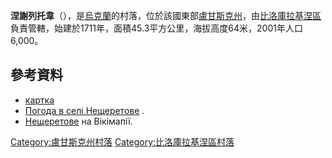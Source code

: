 {{coord|49|23|49|N|38|47|55|E|scale:100000|display=title}}

'''涅謝列托韋'''（{{lang-uk|Нещеретове}}），是[[烏克蘭|烏克蘭]]的村落，位於該國東部[[盧甘斯克州|盧甘斯克州]]，由[[比洛庫拉基涅區|比洛庫拉基涅區]]負責管轄，始建於1711年，面積45.3平方公里，海拔高度64米，2001年人口6,000。

==參考資料==
* [http://w1.c1.rada.gov.ua/pls/z7502/A005?rdat1=07.12.2010&rf7571=17944 картка]
* [http://weather.in.ua/ua/lyganskaja/16845 Погода в селі Нещеретове] {{Wayback|url=http://weather.in.ua/ua/lyganskaja/16845 |date=20161003070305 }}.
* [http://wikimapia.org/19286411/uk/Нещеретове Нещеретове] {{Wayback|url=http://wikimapia.org/19286411/uk/%D0%9D%D0%B5%D1%89%D0%B5%D1%80%D0%B5%D1%82%D0%BE%D0%B2%D0%B5 |date=20161003191130 }} на Вікімапії.

{{DEFAULTSORT:Нещеретове}}
[[Category:盧甘斯克州村落|Category:盧甘斯克州村落]]
[[Category:比洛庫拉基涅區村落|Category:比洛庫拉基涅區村落]]


{{Luhansk-geo-stub}}